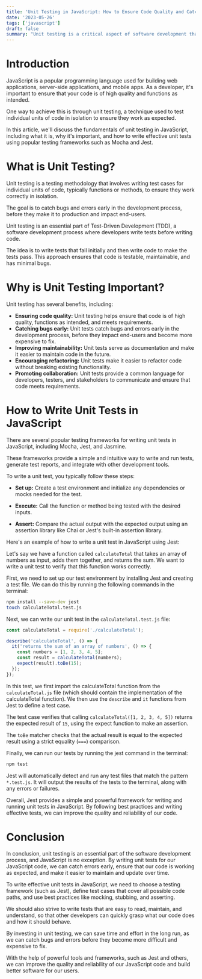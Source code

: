 ```yaml
---
title: 'Unit Testing in JavaScript: How to Ensure Code Quality and Catch Bugs Early'
date: '2023-05-26'
tags: ['javascript']
draft: false
summary: "Unit testing is a critical aspect of software development that ensures code quality, improves maintainability, and catches bugs early. In this article, we'll explore the basics of unit testing in JavaScript, including what it is, why it's important, and how to write effective unit tests using popular testing frameworks."
---
```


# Introduction

JavaScript is a popular programming language used for building web applications, server-side applications, and mobile apps. As a developer, it's important to ensure that your code is of high quality and functions as intended.

One way to achieve this is through unit testing, a technique used to test individual units of code in isolation to ensure they work as expected.

In this article, we'll discuss the fundamentals of unit testing in JavaScript, including what it is, why it's important, and how to write effective unit tests using popular testing frameworks such as Mocha and Jest.

# What is Unit Testing?

Unit testing is a testing methodology that involves writing test cases for individual units of code, typically functions or methods, to ensure they work correctly in isolation.

The goal is to catch bugs and errors early in the development process, before they make it to production and impact end-users.

Unit testing is an essential part of Test-Driven Development (TDD), a software development process where developers write tests before writing code.

The idea is to write tests that fail initially and then write code to make the tests pass. This approach ensures that code is testable, maintainable, and has minimal bugs.

# Why is Unit Testing Important?

Unit testing has several benefits, including:

- **Ensuring code quality:** Unit testing helps ensure that code is of high quality, functions as intended, and meets requirements.
- **Catching bugs early:** Unit tests catch bugs and errors early in the development process, before they impact end-users and become more expensive to fix.
- **Improving maintainability:** Unit tests serve as documentation and make it easier to maintain code in the future.
- **Encouraging refactoring:** Unit tests make it easier to refactor code without breaking existing functionality.
- **Promoting collaboration:** Unit tests provide a common language for developers, testers, and stakeholders to communicate and ensure that code meets requirements.

# How to Write Unit Tests in JavaScript

There are several popular testing frameworks for writing unit tests in JavaScript, including Mocha, Jest, and Jasmine.

These frameworks provide a simple and intuitive way to write and run tests, generate test reports, and integrate with other development tools.

To write a unit test, you typically follow these steps:

- **Set up:** Create a test environment and initialize any dependencies or mocks needed for the test.

- **Execute:** Call the function or method being tested with the desired inputs.

- **Assert:** Compare the actual output with the expected output using an assertion library like Chai or Jest's built-in assertion library.

Here's an example of how to write a unit test in JavaScript using Jest:

Let's say we have a function called `calculateTotal` that takes an array of numbers as input, adds them together, and returns the sum. We want to write a unit test to verify that this function works correctly.

First, we need to set up our test environment by installing Jest and creating a test file. We can do this by running the following commands in the terminal:

```bash
npm install --save-dev jest
touch calculateTotal.test.js
```

Next, we can write our unit test in the `calculateTotal.test.js` file:

```javascript
const calculateTotal = require('./calculateTotal');

describe('calculateTotal', () => {
  it('returns the sum of an array of numbers', () => {
    const numbers = [1, 2, 3, 4, 5];
    const result = calculateTotal(numbers);
    expect(result).toBe(15);
  });
});
```

In this test, we first import the calculateTotal function from the `calculateTotal.js` file (which should contain the implementation of the calculateTotal function). We then use the `describe` and `it` functions from Jest to define a test case.

The test case verifies that calling `calculateTotal([1, 2, 3, 4, 5])` returns the expected result of `15`, using the expect function to make an assertion.

The `toBe` matcher checks that the actual result is equal to the expected result using a strict equality (`===`) comparison.

Finally, we can run our tests by running the jest command in the terminal:

```bash
npm test
```

Jest will automatically detect and run any test files that match the pattern `*.test.js`. It will output the results of the tests to the terminal, along with any errors or failures.

Overall, Jest provides a simple and powerful framework for writing and running unit tests in JavaScript. By following best practices and writing effective tests, we can improve the quality and reliability of our code.

# Conclusion

In conclusion, unit testing is an essential part of the software development process, and JavaScript is no exception. By writing unit tests for our JavaScript code, we can catch errors early, ensure that our code is working as expected, and make it easier to maintain and update over time.

To write effective unit tests in JavaScript, we need to choose a testing framework (such as Jest), define test cases that cover all possible code paths, and use best practices like mocking, stubbing, and asserting.

We should also strive to write tests that are easy to read, maintain, and understand, so that other developers can quickly grasp what our code does and how it should behave.

By investing in unit testing, we can save time and effort in the long run, as we can catch bugs and errors before they become more difficult and expensive to fix.

With the help of powerful tools and frameworks, such as Jest and others, we can improve the quality and reliability of our JavaScript code and build better software for our users.
